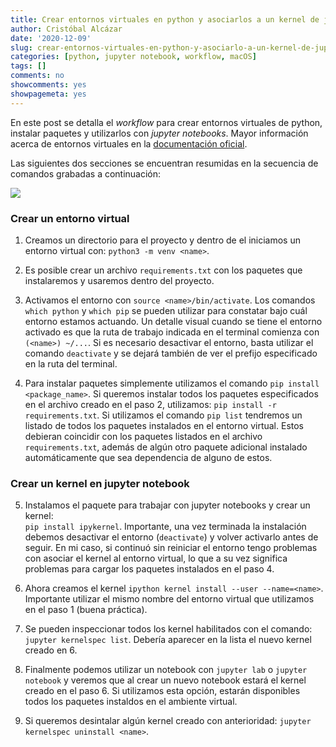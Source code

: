```yaml
---
title: Crear entornos virtuales en python y asociarlos a un kernel de jupyter notebook
author: Cristóbal Alcázar
date: '2020-12-09'
slug: crear-entornos-virtuales-en-python-y-asociarlo-a-un-kernel-de-jupyter-notebook
categories: [python, jupyter notebook, workflow, macOS]
tags: []
comments: no
showcomments: yes
showpagemeta: yes
---
```


En este post se detalla el *workflow* para crear entornos virtuales de python, instalar paquetes y
utilizarlos con *jupyter notebooks*. Mayor información acerca de entornos virtuales en
la [documentación oficial](https://docs.python.org/3/tutorial/venv.html).

Las siguientes dos secciones se encuentran resumidas en la secuencia de comandos grabadas a
continuación:

![](img/venvjup.gif#center)

### Crear un entorno virtual 

1. Creamos un directorio para el proyecto y dentro de el iniciamos un entorno virtual con: `python3 -m venv <name>`. 

2. Es posible crear un archivo `requirements.txt` con los paquetes que instalaremos y usaremos
dentro del proyecto. 

3. Activamos el entorno con `source <name>/bin/activate`. Los comandos `which python` y 
`which pip` se pueden utilizar para constatar bajo cuál entorno estamos actuando. 
Un detalle visual cuando se tiene el entorno activado es que la ruta de trabajo indicada en el
terminal comienza con  `(<name>) ~/...`. Si es necesario desactivar el entorno, basta utilizar el
comando `deactivate` y se dejará también de ver el prefijo especificado en la ruta del terminal.

4. Para instalar paquetes simplemente utilizamos el comando `pip install <package_name>`. Si
queremos instalar todos los paquetes especificados en el archivo creado en el paso 2, utilizamos: 
`pip install -r requirements.txt`. Si utilizamos el comando `pip list` tendremos un listado de
todos los paquetes instalados en el entorno virtual. Estos debieran coincidir con los 
paquetes listados en el archivo `requirements.txt`, además de algún otro paquete adicional 
instalado automáticamente que sea dependencia de alguno de estos.


### Crear un kernel en jupyter notebook

5. Instalamos el paquete para trabajar con jupyter notebooks y crear un kernel:  
`pip install ipykernel`. 
Importante, una vez terminada la instalación debemos desactivar el entorno (`deactivate`) y volver
activarlo antes de seguir. En mi caso, si continuó sin reiniciar el entorno tengo problemas
con asociar el kernel al entorno virtual, lo que a su vez significa problemas para cargar los
paquetes instalados en el paso 4.

6. Ahora creamos el kernel `ipython kernel install --user --name=<name>`. Importante utilizar el
mismo nombre del entorno virtual que utilizamos en el paso 1 (buena práctica).

7. Se pueden inspeccionar todos los kernel habilitados con el comando: `jupyter kernelspec list`. Debería aparecer en la lista el nuevo kernel creado en 6.

8. Finalmente podemos utilizar un notebook con `jupyter lab` o `jupyter notebook` y veremos que al
crear un nuevo notebook estará el kernel creado en el paso 6. Si utilizamos esta opción,
estarán disponibles todos los paquetes instaldos en el ambiente virtual.

9. Si queremos desintalar algún kernel creado con anterioridad: `jupyter kernelspec uninstall <name>`.


